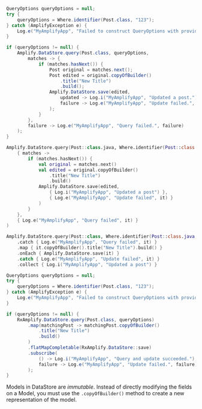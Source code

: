 <BlockSwitcher>
<Block name="Java">

```java
QueryOptions queryOptions = null;
try {
    queryOptions = Where.identifier(Post.class, "123");
} catch (AmplifyException e) {
    Log.e("MyAmplifyApp", "Failed to construct QueryOptions with provided values for Where.identifier", e);
}

if (queryOptions != null) {
    Amplify.DataStore.query(Post.class, queryOptions,
        matches -> {
            if (matches.hasNext()) {
                Post original = matches.next();
                Post edited = original.copyOfBuilder()
                    .title("New Title")
                    .build();
                Amplify.DataStore.save(edited,
                    updated -> Log.i("MyAmplifyApp", "Updated a post."),
                    failure -> Log.e("MyAmplifyApp", "Update failed.", failure)
                );
            }
        },
        failure -> Log.e("MyAmplifyApp", "Query failed.", failure)
    );
}
```

</Block>
<Block name="Kotlin - Callbacks">

```kotlin
Amplify.DataStore.query(Post::class.java, Where.identifier(Post::class.java, "123"),
    { matches ->
        if (matches.hasNext()) {
            val original = matches.next()
            val edited = original.copyOfBuilder()
                .title("New Title")
                .build()
            Amplify.DataStore.save(edited,
                { Log.i("MyAmplifyApp", "Updated a post") },
                { Log.e("MyAmplifyApp", "Update failed", it) }
            )
        }
    },
    { Log.e("MyAmplifyApp", "Query failed", it) }
)
```

</Block>
<Block name="Kotlin - Coroutines">

```kotlin
Amplify.DataStore.query(Post::class, Where.identifier(Post::class.java, "123"))
    .catch { Log.e("MyAmplifyApp", "Query failed", it) }
    .map { it.copyOfBuilder().title("New Title").build() }
    .onEach { Amplify.DataStore.save(it) }
    .catch { Log.e("MyAmplifyApp", "Update failed", it) }
    .collect { Log.i("MyAmplifyApp", "Updated a post") }
```

</Block>
<Block name="RxJava">

```java
QueryOptions queryOptions = null;
try {
    queryOptions = Where.identifier(Post.class, "123");
} catch (AmplifyException e) {
    Log.e("MyAmplifyApp", "Failed to construct QueryOptions with provided values for Where.identifier", e);
}

if (queryOptions != null) {
    RxAmplify.DataStore.query(Post.class, queryOptions)
        .map(matchingPost -> matchingPost.copyOfBuilder()
            .title("New Title")
            .build()
        )
        .flatMapCompletable(RxAmplify.DataStore::save)
        .subscribe(
            () -> Log.i("MyAmplifyApp", "Query and update succeeded."),
            failure -> Log.e("MyAmplifyApp", "Update failed.", failure)
        );
}
```

</Block>
</BlockSwitcher>

<Callout>

Models in DataStore are *immutable*. Instead of directly modifying the fields on a Model, you must use the `.copyOfBuilder()` method to create a new representation of the model.

</Callout>
